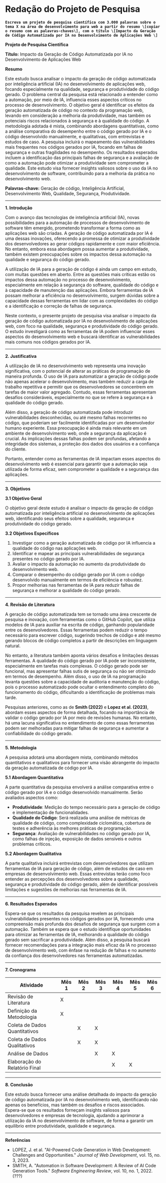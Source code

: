 # Redação do Projeto de Pesquisa

**`Escreva um projeto de pesquisa científica com 3.000 palavras sobre o tema X na área de desenvolvimento para web a partir do resumo \[copiar o resumo com as palavras-chaves\], com o título \[Impacto da Geração de Código Automatizada por IA no Desenvolvimento de Aplicações Web \]`**

**Projeto de Pesquisa Científica**

**Título:** Impacto da Geração de Código Automatizada por IA no Desenvolvimento de Aplicações Web

**Resumo**

Este estudo busca analisar o impacto da geração de código automatizada por inteligência artificial (IA) no desenvolvimento de aplicações web, focando especialmente na qualidade, segurança e produtividade do código gerado. O problema central da pesquisa está relacionado a entender como a automação, por meio de IA, influencia esses aspectos críticos no processo de desenvolvimento. O objetivo geral é identificar os efeitos da geração automatizada de código no contexto da programação web, levando em consideração a melhoria da produtividade, mas também os potenciais riscos relacionados à segurança e à qualidade do código. A metodologia adotada é mista, combinando abordagens quantitativas, como a análise comparativa do desempenho entre o código gerado por IA e o código desenvolvido manualmente, e qualitativas, com entrevistas e estudos de caso. A pesquisa incluirá o mapeamento das vulnerabilidades mais frequentes nos códigos gerados por IA, focando em falhas de segurança e outras fragilidades no desempenho. Os resultados esperados incluem a identificação das principais falhas de segurança e a avaliação de como a automação pode otimizar a produtividade sem comprometer a qualidade. Este estudo visa fornecer insights valiosos sobre o uso da IA no desenvolvimento de software, contribuindo para a melhoria da prática no desenvolvimento web.

**Palavras-chave:** Geração de código, Inteligência Artificial, Desenvolvimento Web, Qualidade, Segurança, Produtividade.

---

**1\. Introdução**

Com o avanço das tecnologias de inteligência artificial (IA), novas possibilidades para a automação de processos de desenvolvimento de software têm emergido, prometendo transformar a forma como as aplicações web são criadas. A geração de código automatizada por IA é uma dessas inovações, oferecendo a promessa de otimizar a produtividade dos desenvolvedores ao gerar códigos rapidamente e com maior eficiência. No entanto, embora essa abordagem possa aumentar a produtividade, também existem preocupações sobre os impactos dessa automação na qualidade e segurança do código gerado.

A utilização de IA para a geração de código é ainda um campo em estudo, com muitas questões em aberto. Entre as questões mais críticas estão os impactos dessa automação no processo de desenvolvimento, especialmente em relação à segurança do software, qualidade do código e à capacidade de manutenção das aplicações. Embora ferramentas de IA possam melhorar a eficiência no desenvolvimento, surgem dúvidas sobre a capacidade dessas ferramentas em lidar com as complexidades do código e a identificação e correção de falhas de segurança.

Neste contexto, o presente projeto de pesquisa visa analisar o impacto da geração de código automatizada por IA no desenvolvimento de aplicações web, com foco na qualidade, segurança e produtividade do código gerado. O estudo investigará como as ferramentas de IA podem influenciar esses aspectos do desenvolvimento web e buscará identificar as vulnerabilidades mais comuns nos códigos gerados por IA.

---

**2\. Justificativa**

A utilização de IA no desenvolvimento web representa uma inovação significativa, com o potencial de alterar as práticas de programação de maneira profunda. O uso de IA para automatizar a geração de código pode não apenas acelerar o desenvolvimento, mas também reduzir a carga de trabalho repetitiva e permitir que os desenvolvedores se concentrem em tarefas de maior valor agregado. Contudo, essas ferramentas apresentam desafios consideráveis, especialmente no que se refere à segurança e à qualidade do código gerado.

Além disso, a geração de código automatizada pode introduzir vulnerabilidades desconhecidas, ou até mesmo falhas recorrentes no código, que poderiam ser facilmente identificadas por um desenvolvedor humano experiente. Essa preocupação é ainda mais relevante em um ambiente de desenvolvimento web, onde a segurança da aplicação é crucial. As implicações dessas falhas podem ser profundas, afetando a integridade dos sistemas, a proteção dos dados dos usuários e a confiança do cliente.

Portanto, entender como as ferramentas de IA impactam esses aspectos do desenvolvimento web é essencial para garantir que a automação seja utilizada de forma eficaz, sem comprometer a qualidade e a segurança das aplicações.

---

**3\. Objetivos**

**3.1 Objetivo Geral**

O objetivo geral deste estudo é analisar o impacto da geração de código automatizada por inteligência artificial no desenvolvimento de aplicações web, identificando seus efeitos sobre a qualidade, segurança e produtividade do código gerado.

**3.2 Objetivos Específicos**

1. Investigar como a geração automatizada de código por IA influencia a qualidade do código nas aplicações web.  
2. Identificar e mapear as principais vulnerabilidades de segurança presentes no código gerado por IA.  
3. Avaliar o impacto da automação no aumento da produtividade do desenvolvimento web.  
4. Comparar o desempenho do código gerado por IA com o código desenvolvido manualmente em termos de eficiência e robustez.  
5. Propor melhorias nas ferramentas de IA para reduzir falhas de segurança e melhorar a qualidade do código gerado.

---

**4\. Revisão de Literatura**

A geração de código automatizada tem se tornado uma área crescente de pesquisa e inovação, com ferramentas como o GitHub Copilot, que utiliza modelos de IA para auxiliar na escrita de código, ganhando popularidade entre os desenvolvedores. Essas ferramentas podem reduzir o tempo necessário para escrever código, sugerindo trechos de código e até mesmo gerando blocos de código completos a partir de descrições em linguagem natural.

No entanto, a literatura também aponta vários desafios e limitações dessas ferramentas. A qualidade do código gerado por IA pode ser inconsistente, especialmente em tarefas mais complexas. O código gerado pode ser funcional, mas apresentar falhas sutis de segurança ou não ser otimizado em termos de desempenho. Além disso, o uso de IA na programação levanta questões sobre a capacidade de auditoria e manutenção do código, pois o processo automatizado pode ocultar o entendimento completo do funcionamento do código, dificultando a identificação de problemas mais tarde.

Pesquisas anteriores, como as de **Smith (2022)** e **Lopez et al. (2023)**, abordam esses aspectos de forma detalhada, focando na importância de validar o código gerado por IA por meio de revisões humanas. No entanto, há uma lacuna significativa no entendimento de como essas ferramentas podem ser melhoradas para mitigar falhas de segurança e aumentar a confiabilidade do código gerado.

---

**5\. Metodologia**

A pesquisa adotará uma abordagem mista, combinando métodos quantitativos e qualitativos para fornecer uma visão abrangente do impacto da geração automatizada de código por IA.

**5.1 Abordagem Quantitativa**

A parte quantitativa da pesquisa envolverá a análise comparativa entre o código gerado por IA e o código desenvolvido manualmente. Serão avaliados aspectos como:

* **Produtividade**: Medição do tempo necessário para a geração de código e implementação de funcionalidades.  
* **Qualidade do Código**: Será realizada uma análise de métricas de qualidade de código, como complexidade ciclomática, cobertura de testes e adherência às melhores práticas de programação.  
* **Segurança**: Avaliação de vulnerabilidades no código gerado por IA, como falhas de injeção, exposição de dados sensíveis e outros problemas críticos.

**5.2 Abordagem Qualitativa**

A parte qualitativa incluirá entrevistas com desenvolvedores que utilizam ferramentas de IA para geração de código, além de estudos de caso em empresas de desenvolvimento web. Essas entrevistas terão como foco entender as percepções dos desenvolvedores sobre a qualidade, segurança e produtividade do código gerado, além de identificar possíveis limitações e sugestões de melhorias nas ferramentas de IA.

---

**6\. Resultados Esperados**

Espera-se que os resultados da pesquisa revelem as principais vulnerabilidades presentes nos códigos gerados por IA, fornecendo uma compreensão mais profunda dos desafios de segurança que surgem com a automação. Também se espera que o estudo identifique oportunidades para otimizar as ferramentas de IA, melhorando a qualidade do código gerado sem sacrificar a produtividade. Além disso, a pesquisa buscará fornecer recomendações para a integração mais eficaz da IA no processo de desenvolvimento web, com ênfase na redução de falhas e no aumento da confiança dos desenvolvedores nas ferramentas automatizadas.

---

**7\. Cronograma**

| Atividade | Mês 1 | Mês 2 | Mês 3 | Mês 4 | Mês 5 | Mês 6 |
| ----- | ----- | ----- | ----- | ----- | ----- | ----- |
| Revisão de Literatura | X |  |  |  |  |  |
| Definição da Metodologia | X |  |  |  |  |  |
| Coleta de Dados Quantitativos |  | X | X |  |  |  |
| Coleta de Dados Qualitativos |  | X | X |  |  |  |
| Análise de Dados |  |  | X | X |  |  |
| Elaboração do Relatório Final |  |  |  | X | X |  |

---

**8\. Conclusão**

Este estudo busca fornecer uma análise detalhada do impacto da geração de código automatizada por IA no desenvolvimento web, identificando não apenas os benefícios, mas também os desafios e riscos associados. Espera-se que os resultados forneçam insights valiosos para desenvolvedores e empresas de tecnologia, ajudando a aprimorar a utilização da IA no desenvolvimento de software, de forma a garantir um equilíbrio entre produtividade, qualidade e segurança.

---

**Referências**

* LOPEZ, J. et al. "AI-Powered Code Generation in Web Development: Challenges and Opportunities." *Journal of Web Development*, vol. 15, no. 3, 2023\.  
* SMITH, A. "Automation in Software Development: A Review of AI Code Generation Tools." *Software Engineering Review*, vol. 10, no. 1, 2022\. (???)
